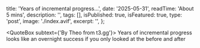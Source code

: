 
  title: 'Years of incremental progress...',
  date: '2025-05-31',
  readTime: 'About 5 mins',
  description: '',
  tags: [],
  isPublished: true,
  isFeatured: true,
  type: 'post',
  image: './index.avif',
  excerpt: '',
};

<QuoteBox subtext={'By Theo from t3.gg'}>
  Years of incremental progress looks like an overnight success if you only
  looked at the before and after
</QuoteBox>
